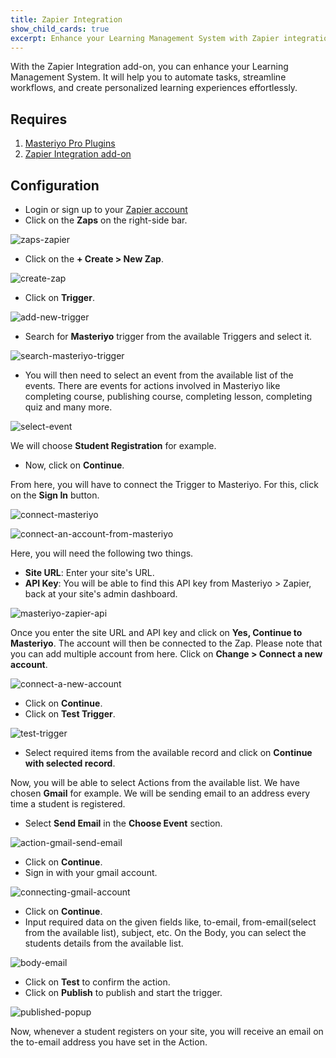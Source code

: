 ```yaml
---
title: Zapier Integration
show_child_cards: true
excerpt: Enhance your Learning Management System with Zapier integration. Automate tasks, streamline workflows, and create personalized learning experiences effortlessly.
---
```


With the Zapier Integration add-on, you can enhance your Learning Management System. It will help you to automate tasks, streamline workflows, and create personalized learning experiences effortlessly.

## Requires

1. [Masteriyo Pro Plugins](https://masteriyo.com/pricing/)
2. [Zapier Integration add-on](https://docs.masteriyo.com/premium-addons/activate-masteriyo-premium-addons)

## Configuration

- Login or sign up to your [Zapier account](https://zapier.com/app/login)
- Click on the **Zaps** on the right-side bar.

![zaps-zapier](https://github.com/Masteriyo/masteriyo-docs/assets/75772539/eabf16e6-c948-41a2-8ab8-cab72e05a73a)

- Click on the **+ Create > New Zap**.

![create-zap](https://github.com/Masteriyo/masteriyo-docs/assets/75772539/eb802b15-7357-40cc-9029-3af36c2a30bd)

- Click on **Trigger**.

![add-new-trigger](https://github.com/Masteriyo/masteriyo-docs/assets/75772539/286b2083-f1c0-48f9-b9fe-ed61caa8ac79)

- Search for **Masteriyo** trigger from the available Triggers and select it.

![search-masteriyo-trigger](https://github.com/Masteriyo/masteriyo-docs/assets/75772539/4446b557-e403-4114-98b1-517472f30167)

- You will then need to select an event from the available list of the events. There are events for actions involved in Masteriyo like completing course, publishing course, completing lesson, completing quiz and many more.

![select-event](https://github.com/Masteriyo/masteriyo-docs/assets/75772539/d6048498-1c47-4a26-80e6-110741004d31)

We will choose **Student Registration** for example.

- Now, click on **Continue**.

From here, you will have to connect the Trigger to Masteriyo. For this, click on the **Sign In** button.

![connect-masteriyo](https://github.com/Masteriyo/masteriyo-docs/assets/75772539/a0124d6c-35c6-45a9-a52b-1964fa7af57c)

![connect-an-account-from-masteriyo](https://github.com/Masteriyo/masteriyo-docs/assets/75772539/19e472b8-585d-405a-a1c2-65c866340318)

Here, you will need the following two things.

- **Site URL**: Enter your site's URL.
- **API Key**: You will be able to find this API key from Masteriyo > Zapier, back at your site's admin dashboard.

![masteriyo-zapier-api](https://github.com/Masteriyo/masteriyo-docs/assets/75772539/a14ac3b4-10a5-42ff-aa4b-5f508419f8a7)

Once you enter the site URL and API key and click on **Yes, Continue to Masteriyo**. The account will then be connected to the Zap. Please note that you can add multiple account from here. Click on **Change > Connect a new account**.

![connect-a-new-account](https://github.com/Masteriyo/masteriyo-docs/assets/75772539/12867407-bd3c-432b-a701-faabafd26abf)

- Click on **Continue**.
- Click on **Test Trigger**.

![test-trigger](https://github.com/Masteriyo/masteriyo-docs/assets/75772539/6deb4ce0-c1a5-4810-a68a-6f9263f2500b)

- Select required items from the available record and click on **Continue with selected record**.

Now, you will be able to select Actions from the available list. We have chosen **Gmail** for example. We will be sending email to an address every time a student is registered.

- Select **Send Email** in the **Choose Event** section.

![action-gmail-send-email](https://github.com/Masteriyo/masteriyo-docs/assets/75772539/45e0e0c4-835c-4982-92da-7d967d770410)

- Click on **Continue**.
- Sign in with your gmail account.

![connecting-gmail-account](https://github.com/Masteriyo/masteriyo-docs/assets/75772539/f4bbde25-8d3c-4a4d-a1bf-d02e9d0a3cc0)

- Click on **Continue**.
- Input required data on the given fields like, to-email, from-email(select from the available list), subject, etc. On the Body, you can select the students details from the available list.

![body-email](https://github.com/Masteriyo/masteriyo-docs/assets/75772539/34dd5c28-6502-4555-b4ee-727276f39a8e)

- Click on **Test** to confirm the action.
- Click on **Publish** to publish and start the trigger.

![published-popup](https://github.com/Masteriyo/masteriyo-docs/assets/75772539/9e17923c-a561-40e2-b4b1-88ebcbc819f3)

Now, whenever a student registers on your site, you will receive an email on the to-email address you have set in the Action.

